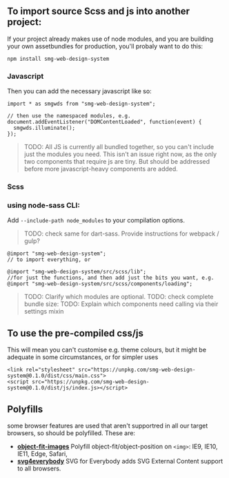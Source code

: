 
<Meta title="Docs/Getting started" />

## To import source Scss and js into another project:

If your project already makes use of node modules, and you are building your own assetbundles for production, you'll probaly want to do this:

```
npm install smg-web-design-system
```

### Javascript

Then you can add the necessary javascript like so:

```
import * as smgwds from "smg-web-design-system";

// then use the namespaced modules, e.g.
document.addEventListener("DOMContentLoaded", function(event) {
  smgwds.illuminate();
});
```

> TODO: All JS is currently all bundled together, so you can't include just the modules you need. This isn't an issue right now, as the only two components that require js are tiny. But should be addressed before more javascript-heavy components are added.

### Scss

### using node-sass CLI:

Add `--include-path node_modules` to your compilation options.

> TODO: check same for dart-sass. Provide instructions for webpack / gulp?

```
@import "smg-web-design-system";
// to import everything, or

@import "smg-web-design-system/src/scss/lib";
//for just the functions, and then add just the bits you want, e.g.
@import "smg-web-design-system/src/scss/components/loading";
```

> TODO: Clarify which modules are optional.
> TODO: check complete bundle size:
> TODO: Explain which components need calling via their settings mixin

## To use the pre-compiled css/js

This will mean you can't customise e.g. theme colours, but it might be adequate in some circumstances, or for simpler uses

```
<link rel="stylesheet" src="https://unpkg.com/smg-web-design-system@0.1.0/dist/css/main.css">
<script src="https://unpkg.com/smg-web-design-system@0.1.0/dist/js/index.js></script>
```

## Polyfills

some browser features are used that aren't supportred in all our target browsers, so should be polyfilled. These are:

- **[object-fit-images](https://github.com/fregante/object-fit-images)** Polyfill object-fit/object-position on `<img>`: IE9, IE10, IE11, Edge, Safari,
- **[svg4everybody](https://github.com/jonathantneal/svg4everybody)** SVG for Everybody adds SVG External Content support to all browsers.
